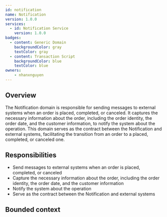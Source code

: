 ```yaml
---
id: notification
name: Notification
version: 1.0.0
services:
  - id: Notification Service
    version: 1.0.0
badges:
  - content: Generic Domain
    backgroundColor: gray
    textColor: gray
  - content: Transaction Script
    backgroundColor: blue
    textColor: blue
owners:
    - nhanxnguyen
---
```


## Overview

The Notification domain is responsible for sending messages to external systems when an order is placed, completed, or canceled. It captures the necessary information about the order, including the order identity, the order date, and the customer information, to notify the system about the operation. This domain serves as the contract between the Notification and external systems, facilitating the transition from an order to a placed, completed, or canceled one.

<Tiles >
    <Tile icon="UserGroupIcon" href="/docs/users/nhanxnguyen" title="Contact the author" description="Any questions? Feel free to contact the owners" />
    <Tile icon="RectangleGroupIcon" href={`/visualiser/domains/${frontmatter.id}/${frontmatter.version}`} title={`${frontmatter.services.length} services are in this domain`} description="This service sends messages to downstream consumers" />
</Tiles>

## Responsibilities

- Send messages to external systems when an order is placed, completed, or canceled
- Capture the necessary information about the order, including the order identity, the order date, and the customer information
- Notify the system about the operation
- Serve as the contract between the Notification and external systems

## Bounded context

<NodeGraph />

<MessageTable format="all" limit={4} />
